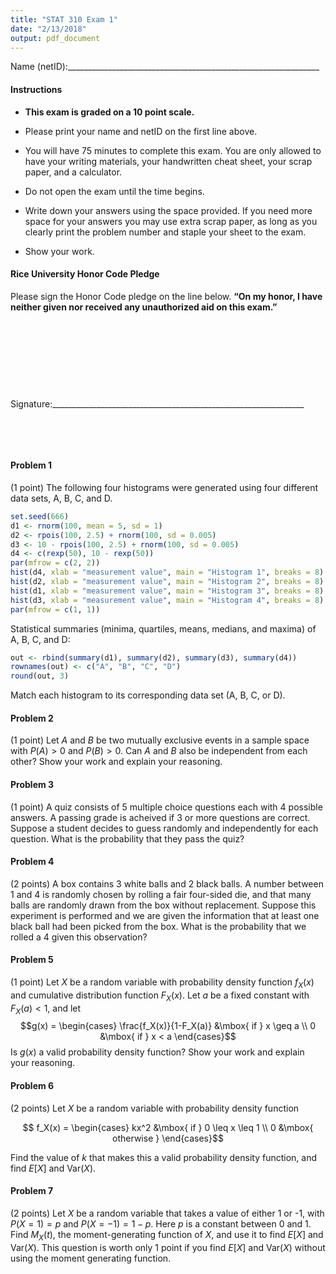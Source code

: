 ```yaml
---
title: "STAT 310 Exam 1"
date: "2/13/2018"
output: pdf_document
---
```


Name (netID):_______________________________________________________________


#### Instructions

- **This exam is graded on a 10 point scale.**

- Please print your name and netID on the first line above.

- You will have 75 minutes to complete this exam. You are only allowed to have your writing materials, your handwritten cheat sheet, your scrap paper, and a calculator.

- Do not open the exam until the time begins.

- Write down your answers using the space provided. If you need more space for your answers you may use extra scrap paper, as long as you clearly print the problem number and staple your sheet to the exam.

- Show your work.

#### Rice University Honor Code Pledge 

Please sign the Honor Code pledge on the line below.
**"On my honor, I have neither given nor received any unauthorized aid on this exam."**

\ 

\

\

\ 

Signature:_______________________________________________________________

\ 

\ 





\newpage

#### Problem 1

(1 point) The following four histograms were generated using four different data sets, A, B, C, and D.

```r
set.seed(666)
d1 <- rnorm(100, mean = 5, sd = 1)
d2 <- rpois(100, 2.5) + rnorm(100, sd = 0.005)
d3 <- 10 - rpois(100, 2.5) + rnorm(100, sd = 0.005)
d4 <- c(rexp(50), 10 - rexp(50))
par(mfrow = c(2, 2))
hist(d4, xlab = "measurement value", main = "Histogram 1", breaks = 8)
hist(d2, xlab = "measurement value", main = "Histogram 2", breaks = 8)
hist(d1, xlab = "measurement value", main = "Histogram 3", breaks = 8)
hist(d3, xlab = "measurement value", main = "Histogram 4", breaks = 8)
par(mfrow = c(1, 1))
```

Statistical summaries (minima, quartiles, means, medians, and maxima) of A, B, C, and D:
```r
out <- rbind(summary(d1), summary(d2), summary(d3), summary(d4))
rownames(out) <- c("A", "B", "C", "D")
round(out, 3)
```

Match each histogram to its corresponding data set (A, B, C, or D).

\newpage

#### Problem 2

(1 point) Let $A$ and $B$ be two mutually exclusive events in a sample space with $P(A) > 0$ and $P(B) > 0$. Can $A$ and $B$ also be independent from each other? Show your work and explain your reasoning.

\newpage

#### Problem 3

(1 point) A quiz consists of 5 multiple choice questions each with 4 possible answers. A passing grade is acheived if 3 or more questions are correct. Suppose a student decides to guess randomly and independently for each question. What is the probability that they pass the quiz?

\newpage

#### Problem 4

(2 points) A box contains 3 white balls and 2 black balls. A number between 1 and 4 is randomly chosen by rolling a fair four-sided die, and that many balls are randomly drawn from the box without replacement. Suppose this experiment is performed and we are given the information that at least one black ball had been picked from the box. What is the probability that we rolled a 4 given this observation?


\newpage



#### Problem 5

(1 point) Let $X$ be a random variable with probability density function $f_X(x)$ and cumulative distribution function $F_X(x)$. Let $a$ be a fixed constant with $F_X(a) < 1$, and let $$g(x) =
\begin{cases}
\frac{f_X(x)}{1-F_X(a)} &\mbox{ if } x \geq a \\
0 &\mbox{ if } x < a
\end{cases}$$ Is $g(x)$ a valid probability density function? Show your work and explain your reasoning.

\newpage


#### Problem 6

(2 points) Let $X$ be a random variable with probability density function 

$$
f_X(x) = 
\begin{cases}
kx^2 &\mbox{ if } 0 \leq x \leq 1 \\
0 &\mbox{ otherwise }
\end{cases}$$

Find the value of $k$ that makes this a valid probability density function, and find $E[X]$ and $\text{Var}(X)$.

\newpage



#### Problem 7

(2 points) Let $X$ be a random variable that takes a value of either 1 or -1, with $P(X = 1) = p$ and $P(X = -1) = 1-p$. Here $p$ is a constant between 0 and 1. Find $M_X(t)$, the moment-generating function of $X$, and use it to find $E[X]$ and $\text{Var}(X)$. This question is worth only 1 point if you find $E[X]$ and $\text{Var}(X)$ without using the moment generating function.



